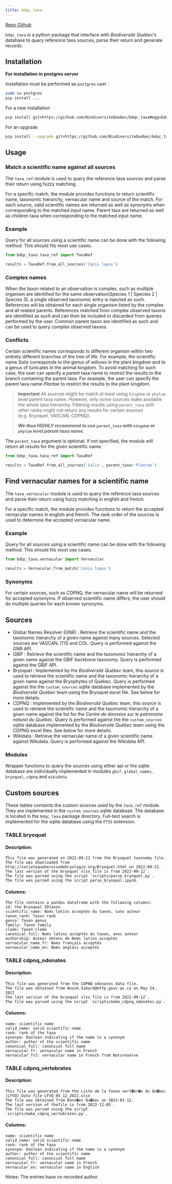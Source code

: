 ```yaml
---
title: bdqc_taxa
---
```


[Repo Github](https://github.com/BiodiversiteQuebec/bdqc_taxa)


`bdqc_taxa` is a python package that interface with *Biodiversité Québec*'s database to query reference taxa sources, parse their return and generate records.


## Installation

**For installation in postgres server**

Installation must be performed as `postgres` user :

```bash
sudo su postgres
pip install ...
```

For a new installation

```bash
pip install git+https://github.com/BiodiversiteQuebec/bdqc_taxa#egg=bdqc_taxa
```

For an upgrade
```bash
pip install --upgrade git+https://github.com/BiodiversiteQuebec/bdqc_taxa#egg=bdqc_taxa
```

## Usage

### Match a scientific name against all sources

The `taxa_ref` module is used to query the reference taxa sources and parse their return using fuzzy matching.

For a specific match, the module provides functions to return scientific name, taxonomic hierarchy, vernacular name and source of the match. For each source, valid scientific names are returned as well as synonyms when corresponding to the matched input name. Parent taxa are returned as well as children taxa when corresponding to the matched input name.

### Example

Query for all sources using a scientific name can be done with the following method. This should fits most use cases.

```python
from bdqc_taxa.taxa_ref import TaxaRef

results = TaxaRef.from_all_sources('Canis lupus')
```

### Complex names

When the taxon related to an observation is complex, such as multiple organism are identified for the same observation(Species 1 | Species 2 | Species 3), a single observed taxonomic entry is injected as such. References will be obtained for each single organism listed by the complex and all related parents. References matched from complex observed taxons are identified as such and can then be included or discarded from queries performed by the user. Common parent taxon are identified as such and can be used to query complex observed taxons.


### Conflicts

Certain scientific names corresponds to different organism within two entirely different branches of the tree of life. For example, the scientific name *Salix* corresponds to the genus of willows in the plant kingdom and to a genus of tunicates in the animal kingdom. To avoid matching for such case, the user can specify a parent taxa name to restrict the results to the branch containing the parent taxa. For example, the user can specify the parent taxa name *Plantae* to restrict the results to the plant kingdom.

> **Important**
> All sources might be match at least using `kingdom` or `phylum` level parent taxa name. However, only some sources make available the whole taxa hierarchy. Filtering results using `parent_taxa` with other ranks might not return any results for certain sources (e.g. Bryoquel, VASCAN, CDPNQ).
>
> ***We thus HIGHLY recommend to use `parent_taxa` with `kingdom` or `phylum` level parent taxa name.***

The `parent_taxa` argument is optional. If not specified, the module will return all results for the given scientific name.

```python
from bdqc_taxa.taxa_ref import TaxaRef

results = TaxaRef.from_all_sources('Salix', parent_taxa='Plantae')
```


## Find vernacular names for a scientific name

The `taxa_vernacular` module is used to query the reference taxa sources and parse their return using fuzzy matching in english and french.

For a specific match, the module provides functions to return the accepted vernacular names in english and french. The rank order of the sources is used to determine the accepted vernacular name.

### Example

Query for all sources using a scientific name can be done with the following method. This should fits most use cases.

```python
from bdqc_taxa.vernacular import Vernacular

results = Vernacular.from_match('Canis lupus')
```

### Synonyms

For certain sources, such as CDPNQ, the vernacular name will be returned for accepted synonyms. If observed scientific name differs, the user should do multiple queries for each known synonyms.


## Sources

* Global Names Resolver (GNR) : Retrieve the scientific name and the taxonomic hierarchy of a given name against many sources. Selected sources are VASCAN, ITIS and COL. Query is performed against the GNR API.
* GBIF : Retrieve the scientific name and the taxonomic hierarchy of a given name against the GBIF backbone taxonomy. Query is performed against the GBIF API.
* Bryoquel : Implemented by the *Biodiversité Québec* team, this source is used to retrieve the scientific name and the taxonomic hierarchy of a given name against the Bryophytes of Québec. Query is performed against the the `custom_sources` sqlite database implemented by the *Biodiversité Québec* team using the Bryoquel excel file. See below for more details.
* CDPNQ : Implemented by the *Biodiversité Québec* team, this source is used to retrieve the scientific name and the taxonomic hierarchy of a given name against the list for the *Centre de données sur le patrimoine naturel du Québec*. Query is performed against the the `custom_sources` sqlite database implemented by the *Biodiversité Québec* team using the CDPNQ excel files. See below for more details.
* Wikidata : Retrieve the vernacular name of a given scientific name against Wikidata. Query is performed against the Wikidata API.

### Modules

Wrapper functions to query the sources using either api or the sqlite database are individually implemented in modules `gbif`, `global_names`, `bryoquel`, `cdpnq` and `wikidata`. 


## Custom sources

These tables containts the custom sources used by the `taxa_ref` module. They are implemented in the `custom_sources` sqlite database. The database is located in the `bdqc_taxa` package directory. Full-text search is implemented for the sqlite database using the `FTS5` extension. 

### TABLE bryoquel

#### Description: 
    This file was generated on 2022-09-21 from the Bryoquel taxonomy file.
    The file was downloaded from http://societequebecoisedebryologie.org/Bryoquel.html on 2022-09-21.
    The last version of the bryoquel xlsx file is from 2022-09-12`.
    The file was parsed using the script `scripts/parse_bryoquel.py`.
    The file was parsed using the script parse_bryoquel.ipynb.

#### Columns:
    The file contains a pandas dataframe with the following columns:
    id: the Bryoquel IDtaxon
    scientific_name: Noms latins acceptés du taxon, sans auteur
    taxon_rank: Taxon rank
    genus: Taxon genus
    family: Taxon family
    clade: Taxon clade
    canonical_full: Noms latins acceptés du taxon, avec auteur
    authorship: Auteur obtenu de Noms latins acceptés
    vernacular_name_fr: Noms français acceptés
    vernacular_name_en: Noms anglais acceptés


### TABLE cdpnq_odonates

#### Description: 
    This file was generated from the CDPNQ odonates data file.
    The file was obtained from Anouk.Simard@mffp.gouv.qc.ca on May 24, 2022
    The last version of the bryoquel xlsx file is from 2022-09-12`.
    The file was parsed using the script `scripts/make_cdpnq_odonates.py`.

#### Columns:
    name: scientific name
    valid_name: valid scientific name
    rank: rank of the taxa
    synonym: boolean indicating if the name is a synonym
    author: author of the scientific name
    canonical_full: canonical full name
    vernacular_fr: vernacular name in French
    vernacular_fr2: vernacular name in French from Natureserve


### TABLE cdpnq_vertebrates

#### Description: 
    This file was generated from the Liste de la faune vert�br�e du Qu�bec (LFVQ) Data file LFVQ_05_12_2022.xlsx 
    The file was obtained from Donn�es Qu�bec on 2023-01-12.
    The last version of thefile is from 2022-12-05`.
    The file was parsed using the script `scripts/make_cdpnq_vertebrates.py`.

#### Columns:
    name: scientific name
    valid_name: valid scientific name
    rank: rank of the taxa
    synonym: boolean indicating if the name is a synonym
    author: author of the scientific name
    canonical_full: canonical full name
    vernacular_fr: vernacular name in French
    vernacular_en: vernacular name in English

Notes:
    The entries have no recorded author.